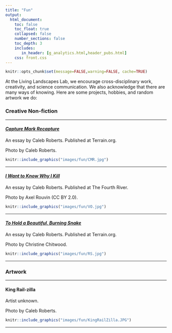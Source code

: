 ```yaml
---
title: "Fun"
output:
  html_document:
    toc: false
    toc_float: true
    collapsed: false
    number_sections: false
    toc_depth: 3
    includes:
       in_header: [g_analytics.html,header_pubs.html]
    css: front.css
---
```


```r
knitr::opts_chunk$set(message=FALSE,warning=FALSE, cache=TRUE)
```

At the Living Landscapes Lab, we encourage cross-disciplinary work, creativity, and science communication. We also acknowledge that there are many ways of knowing. Here are some projects, hobbies, and random artwork we do:

### Creative Non-fiction

----

<div class="row">
<div class="col-sm-8">

#### [*Capture Mark Recapture*](https://www.terrain.org/2021/nonfiction/capture-mark-recapture/)

An essay by Caleb Roberts. Published at Terrain.org.

Photo by Caleb Roberts. 


</div>
<div class="col-sm-4">
```r
knitr::include_graphics("images/fun/CMR.jpg")
```
</div>
</div>

----

<div class="row">
<div class="col-sm-8">



#### [*I Want to Know Why I Kill*](https://www.thefourthriver.com/o7-content/2020/2/21/i-want-to-know-why-i-kill)

An essay by Caleb Roberts. Published at The Fourth River.

Photo by Axel Rouvin (CC BY 2.0). 


</div>
<div class="col-sm-4">
```r
knitr::include_graphics("images/fun/VO.jpg")
```
</div>
</div>

----

<div class="row">
<div class="col-sm-8">

#### [*To Hold a Beautiful, Burning Snake*](https://www.terrain.org/2018/nonfiction/hold-beautiful-burning-snake/)

An essay by Caleb Roberts. Published at Terrain.org.

Photo by Christine Chitwood. 


</div>
<div class="col-sm-4">
```r
knitr::include_graphics("images/fun/RS.jpg")
```
</div>
</div>


----

### Artwork

<div class="row">
<div class="col-sm-8">

---

#### King Rail-zilla

Artist unknown.

Photo by Caleb Roberts.

</div>
<div class="col-sm-4">
```r
knitr::include_graphics("images/fun/KingRailZilla.JPG")
```
</div>
</div>

----

<div class="row">
<div class="col-sm-8">

<!-- ### [things](https://crumplab.github.io/things/) -->

<!-- When I find to make visual things I take pictures of them, and post them here <https://crumplab.github.io/things/> -->

<!-- </div> -->
<!-- <div class="col-sm-4"> -->
<!-- ```{r things, out.width='100%', echo=F} -->
<!-- knitr::include_graphics("images/fun/things.jpg") -->
<!-- ``` -->
<!-- </div> -->
<!-- </div> -->



